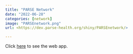 ```yaml
---
title: "PARSE Network"
date: "2022-06-28"
categories: [network]
image: "PARSEnetwork.png"
url: <https://dev.parse-health.org/shiny/PARSEnetwork/>

---
```


Click [here](https://dev.parse-health.org/shiny/PARSEnetwork/) to see the web app.